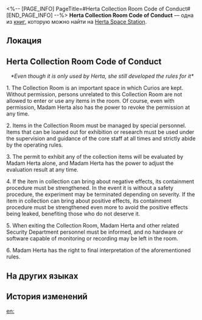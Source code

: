 <%-- [PAGE_INFO]
PageTitle=#Herta Collection Room Code of Conduct#
[END_PAGE_INFO] --%>
{{Дополнить}}
{{Книга Инфобокс
|id           = 137
|partIds      = 190283
|Название     = 
|Изображение  = Журнал с КСГ.png
|Мир          = Herta Space Station
|Томов        = 1
|Автор        = <!--нужно добавить-->
|Описание     = Terms and conditions for using the Collection Room, although only Madam Herta can enter and use the Collection Room.
|Том1         = {{tx}}
|Источник1    = {{tx|Отсутствует источник}}
|Персонажи    = Herta
|Фракции      = 
}}
'''Herta Collection Room Code of Conduct''' — одна из [[Книги|книг]], которую можно найти на [[Herta Space Station]].

==Локация==
{{Отметка карты|<!--название карты-->|<!--id отметки-->}}

==Herta Collection Room Code of Conduct==
<div align="center">''*Even though it is only used by Herta, she still developed the rules for it*''</div>

1. The Collection Room is an important space in which Curios are kept. Without permission, persons unrelated to this Collection Room are not allowed to enter or use any items in the room. Of course, even with permission, Madam Herta also has the power to revoke the permission at any time.

2. Items in the Collection Room must be managed by special personnel. Items that can be loaned out for exhibition or research must be used under the supervision and guidance of the core staff at all times and strictly abide by the operating rules.

3. The permit to exhibit any of the collection items will be evaluated by Madam Herta alone, and Madam Herta has the power to adjust the evaluation result at any time.

4. If the item in collection can bring about negative effects, its containment procedure must be strengthened. In the event it is without a safety procedure, the experiment may be terminated depending on severity. If the item in collection can bring about positive effects, its containment procedure must be strengthened even more to avoid the positive effects being leaked, benefiting those who do not deserve it.

5. When exiting the Collection Room, Madam Herta and other related Security Department personnel must be informed, and no hardware or software capable of monitoring or recording may be left in the room.

6. Madam Herta has the right to final interpretation of the aforementioned rules.

==На других языках==
{{На других языках
|en   = Herta Collection Room Code of Conduct
|zhs  = 黑塔藏品间使用守则
|zht  = 黑塔收藏間使用守則
|ja   = ヘルタコレクションルーム使用規則
|ko   = 헤르타 소장실 사용 수칙
|es   = Condiciones para el uso de la sala de colecciones de Herta
|fr   = Code de conduite de la salle des collections de Herta
|ru   = Правила и условия пользования коллекционным залом «Герты»
|th   = กฎการใช้งาน Herta Collection Room
|vi   = Quy Tắc Sử Dụng Phòng Sưu Tập Của Herta
|de   = Verhaltenskodex von Hertas Sammlungsraum
|id   = Syarat dan Ketentuan Penggunaan Ruang Koleksi Herta
|pt   = Código de Conduta da Sala de Coleção de Herta
}}

==История изменений==
{{История изменений|3.5}}

[[en:]]